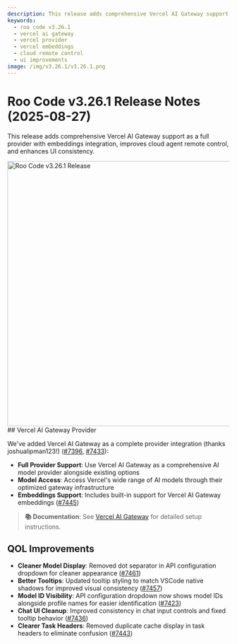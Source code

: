 ```yaml
---
description: This release adds comprehensive Vercel AI Gateway support as a full provider with embeddings integration, along with cloud agent remote control improvements and UI consistency enhancements.
keywords:
  - roo code v3.26.1
  - vercel ai gateway
  - vercel provider
  - vercel embeddings
  - cloud remote control
  - ui improvements
image: /img/v3.26.1/v3.26.1.png
---
```


# Roo Code v3.26.1 Release Notes (2025-08-27)

This release adds comprehensive Vercel AI Gateway support as a full provider with embeddings integration, improves cloud agent remote control, and enhances UI consistency.

<img src="/img/v3.26.1/v3.26.1.png" alt="Roo Code v3.26.1 Release" width="600" />
## Vercel AI Gateway Provider

We've added Vercel AI Gateway as a complete provider integration (thanks joshualipman123!) ([#7396](https://github.com/RooCodeInc/Roo-Code/pull/7396), [#7433](https://github.com/RooCodeInc/Roo-Code/pull/7433)):

- **Full Provider Support**: Use Vercel AI Gateway as a comprehensive AI model provider alongside existing options
- **Model Access**: Access Vercel's wide range of AI models through their optimized gateway infrastructure
- **Embeddings Support**: Includes built-in support for Vercel AI Gateway embeddings ([#7445](https://github.com/RooCodeInc/Roo-Code/pull/7445))

> **📚 Documentation**: See [Vercel AI Gateway](/providers/vercel-ai-gateway) for detailed setup instructions.

## QOL Improvements

* **Cleaner Model Display**: Removed dot separator in API configuration dropdown for cleaner appearance ([#7461](https://github.com/RooCodeInc/Roo-Code/pull/7461))
* **Better Tooltips**: Updated tooltip styling to match VSCode native shadows for improved visual consistency ([#7457](https://github.com/RooCodeInc/Roo-Code/pull/7457))
* **Model ID Visibility**: API configuration dropdown now shows model IDs alongside profile names for easier identification ([#7423](https://github.com/RooCodeInc/Roo-Code/pull/7423))
* **Chat UI Cleanup**: Improved consistency in chat input controls and fixed tooltip behavior ([#7436](https://github.com/RooCodeInc/Roo-Code/pull/7436))
* **Clearer Task Headers**: Removed duplicate cache display in task headers to eliminate confusion ([#7443](https://github.com/RooCodeInc/Roo-Code/pull/7443))
